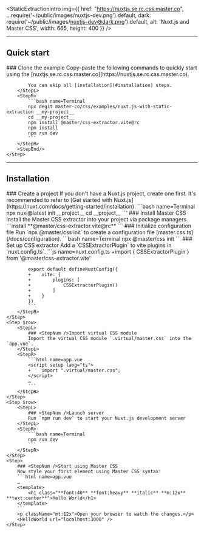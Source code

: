 
<StaticExtractionIntro img={{
    href: "https://nuxtjs.se.rc.css.master.co",
    ...require('~/public/images/nuxtjs-dev.png').default,
    dark: require('~/public/images/nuxtjs-dev@dark.png').default,
    alt: 'Nuxt.js and Master CSS',
    width: 665, height: 400 }} />

---

## Quick start
<StepSection>
    <Step $row>
        <StepL>
            ### <StepNum />Clone the example
            Copy-paste the following commands to quickly start using the [nuxtjs.se.rc.css.master.co](https://nuxtjs.se.rc.css.master.co).

            You can skip all [installation](#installation) steps.
        </StepL>
        <StepR>
            ```bash name=Terminal
            npx degit master-co/css/examples/nuxt.js-with-static-extraction __my-project__
            cd __my-project__
            npm install @master/css-extractor.vite@rc
            npm install
            npm run dev
            ```
        </StepR>
        <StepEnd/>
    </Step>
</StepSection>

---

## Installation

<StepSection>
    <Step $row>
        <StepL>
            ### <StepNum />Create a project
            If you don't have a Nuxt.js project, create one first. It's recommended to refer to [Get started with Nuxt.js](https://nuxt.com/docs/getting-started/installation).
        </StepL>
        <StepR>
            ```bash name=Terminal
            npx nuxi@latest init __project__
            cd __project__
            ```
        </StepR>
    </Step>
    <Step $row>
        <StepL>
            ### <StepNum />Install Master CSS
            Install the Master CSS extractor into your project via package managers.
        </StepL>
        <StepR>
            ```install
            **@master/css-extractor.vite@rc**
            ```
        </StepR>
    </Step>
    <Step $row>
        <StepL>
            ### <StepNum />Initialize configuration file
            Run `npx @master/css init` to create a configuration file [master.css.ts](/docs/configuration).
        </StepL>
        <StepR>
            ```bash name=Terminal
            npx @master/css init
            ```
        </StepR>
    </Step>
    <Step $row>
        <StepL>
            ### <StepNum />Set up CSS extractor
            Add a `CSSExtractorPlugin` to vite plugins in `nuxt.config.ts`.
        </StepL>
        <StepR>
            ```js name=nuxt.config.ts
            +import { CSSExtractorPlugin } from '@master/css-extractor.vite'

            export default defineNuxtConfig({
            +    vite: {
            +        plugins: [
            +            CSSExtractorPlugin()
            +        ]
            +    }
            })
            ```
        </StepR>
    </Step>
    <Step $row>
        <StepL>
            ### <StepNum />Import virtual CSS module
            Import the virtual CSS module `.virtual/master.css` into the `app.vue`.
        </StepL>
        <StepR>
            ```html name=app.vue
            <script setup lang="ts">
            +    import ".virtual/master.css";
            </script>
            …
            ```
        </StepR>
    </Step>
    <Step $row>
        <StepL>
            ### <StepNum />Launch server
            Run `npm run dev` to start your Nuxt.js development server
        </StepL>
        <StepR>
            ```bash name=Terminal
            npm run dev
            ```
        </StepR>
    </Step>
    <Step>
        ### <StepNum />Start using Master CSS
        Now style your first element using Master CSS syntax!
        ```html name=app.vue
        …
        <template>
            <h1 class="**font:40** **font:heavy** **italic** **m:12x** **text:center**">Hello World</h1>
        </template>
        ```
        <p className="mt:12x">Open your browser to watch the changes.</p>
        <HelloWorld url="localhost:3000" />
    </Step>
</StepSection>